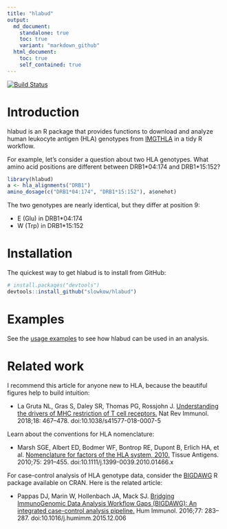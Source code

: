 ```yaml
---
title: "hlabud"
output:
  md_document:
    standalone: true
    toc: true
    variant: "markdown_github"
  html_document:
    toc: true
    self_contained: true
---
```


[![Build Status][bb]][githubactions] 

[bb]: https://github.com/slowkow/hlabud/workflows/R-CMD-check/badge.svg
[githubactions]: https://github.com/slowkow/hlabud/actions?query=workflow%3AR-CMD-check

# Introduction

hlabud is an R package that provides functions to download and analyze human
leukocyte antigen (HLA) genotypes from [IMGTHLA] in a tidy R workflow.

[IMGTHLA]: https://github.com/ANHIG/IMGTHLA

For example, let's consider a question about two HLA genotypes. What amino acid
positions are different between DRB1\*04:174 and DRB1\*15:152?

```r

library(hlabud)
a <- hla_alignments("DRB1")
amino_dosage(c("DRB1*04:174", "DRB1*15:152"), a$onehot)

```

The two genotypes are nearly identical, but they differ at position 9:

- E (Glu) in DRB1*04:174
- W (Trp) in DRB1*15:152


# Installation

The quickest way to get hlabud is to install from GitHub:

```r
# install.packages("devtools")
devtools::install_github("slowkow/hlabud")
```


# Examples

See the [usage examples](vignettes/examples.md) to see how hlabud can be used
in an analysis.


# Related work

I recommend this article for anyone new to HLA, because the beautiful figures
help to build intuition:

- La Gruta NL, Gras S, Daley SR, Thomas PG, Rossjohn J. [Understanding the drivers of MHC restriction of T cell receptors.](https://www.ncbi.nlm.nih.gov/pubmed/29636542) Nat Rev Immunol. 2018;18: 467–478. doi:10.1038/s41577-018-0007-5

Learn about the conventions for HLA nomenclature:

- Marsh SGE, Albert ED, Bodmer WF, Bontrop RE, Dupont B, Erlich HA, et al.  [Nomenclature for factors of the HLA system, 2010.](https://www.ncbi.nlm.nih.gov/pubmed/20356336) Tissue Antigens.  2010;75: 291–455. doi:10.1111/j.1399-0039.2010.01466.x

For case-control analysis of HLA genotype data, consider the
[BIGDAWG](https://CRAN.R-project.org/package=BIGDAWG) R package available on
CRAN. Here is the related article:

- Pappas DJ, Marin W, Hollenbach JA, Mack SJ. [Bridging ImmunoGenomic Data Analysis Workflow Gaps (BIGDAWG): An integrated case-control analysis pipeline.](https://pubmed.ncbi.nlm.nih.gov/26708359) Hum Immunol. 2016;77: 283–287. doi:10.1016/j.humimm.2015.12.006

